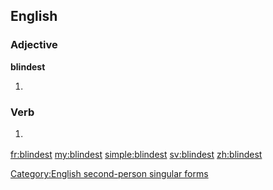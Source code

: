 ==English==

===Adjective===
'''blindest'''

# {{superlative of|blind}}

===Verb===
{{en-verb form}}

# {{context|archaic|lang=en}} {{form of|Second-person singular simple present form|blind}}

[[Category:English second-person singular forms]]

[[fr:blindest]]
[[my:blindest]]
[[simple:blindest]]
[[sv:blindest]]
[[zh:blindest]]